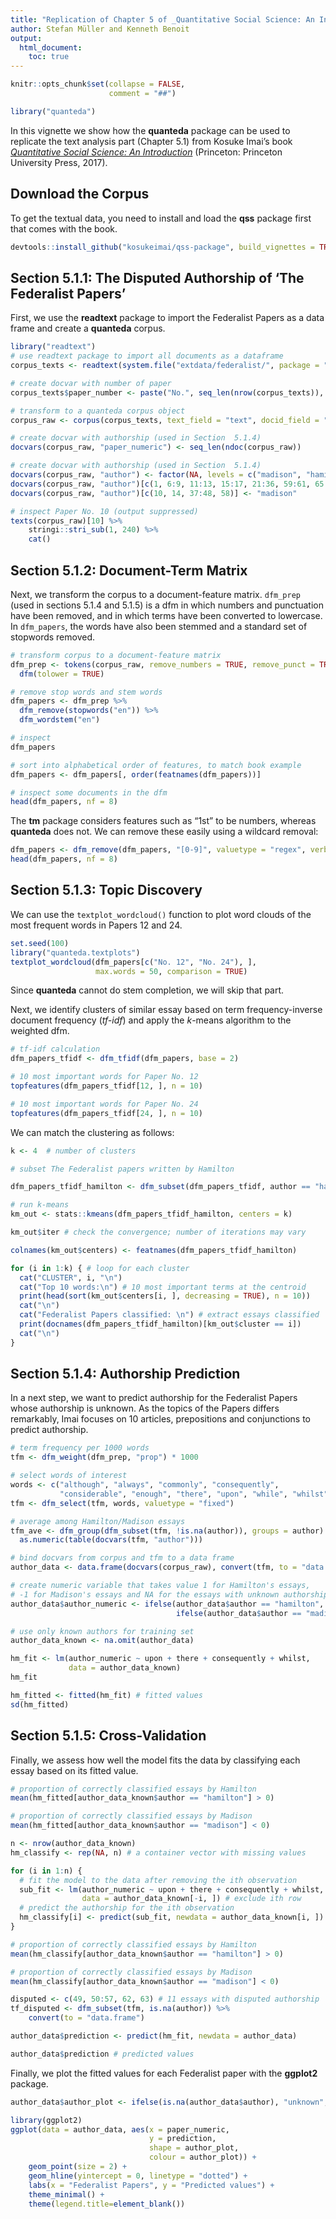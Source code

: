 ```yaml
---
title: "Replication of Chapter 5 of _Quantitative Social Science: An Introduction_"
author: Stefan Müller and Kenneth Benoit
output: 
  html_document:
    toc: true
---
```


```r
knitr::opts_chunk$set(collapse = FALSE, 
                      comment = "##")
```

    
```r
library("quanteda")
```


In this vignette we show how the **quanteda** package can be used to replicate the text analysis part (Chapter 5.1) from Kosuke Imai's book [*Quantitative Social Science: An Introduction*](http://qss.princeton.press) (Princeton: Princeton University Press, 2017).

## Download the Corpus

To get the textual data, you need to install and load the **qss** package first that comes with the book. 

```r
devtools::install_github("kosukeimai/qss-package", build_vignettes = TRUE)
```

## Section 5.1.1: The Disputed Authorship of ‘The Federalist Papers’

First, we use the **readtext** package to import the Federalist Papers as a data frame and create a **quanteda** corpus. 

```r
library("readtext")
# use readtext package to import all documents as a dataframe
corpus_texts <- readtext(system.file("extdata/federalist/", package = "qss"))

# create docvar with number of paper
corpus_texts$paper_number <- paste("No.", seq_len(nrow(corpus_texts)), sep = " ")

# transform to a quanteda corpus object
corpus_raw <- corpus(corpus_texts, text_field = "text", docid_field = "paper_number")

# create docvar with authorship (used in Section  5.1.4)
docvars(corpus_raw, "paper_numeric") <- seq_len(ndoc(corpus_raw))

# create docvar with authorship (used in Section  5.1.4)
docvars(corpus_raw, "author") <- factor(NA, levels = c("madison", "hamilton"))
docvars(corpus_raw, "author")[c(1, 6:9, 11:13, 15:17, 21:36, 59:61, 65:85)] <- "hamilton"
docvars(corpus_raw, "author")[c(10, 14, 37:48, 58)] <- "madison"
```

```r
# inspect Paper No. 10 (output suppressed)
texts(corpus_raw)[10] %>% 
    stringi::stri_sub(1, 240) %>% 
    cat()
```


## Section 5.1.2: Document-Term Matrix

Next, we transform the corpus to a document-feature matrix. `dfm_prep` (used in sections 5.1.4 and 5.1.5) is a dfm in which numbers and punctuation have been removed, and in which terms have been converted to lowercase. In `dfm_papers`, the words have also been stemmed and a standard set of stopwords removed.

```r
# transform corpus to a document-feature matrix
dfm_prep <- tokens(corpus_raw, remove_numbers = TRUE, remove_punct = TRUE) %>%
  dfm(tolower = TRUE)

# remove stop words and stem words
dfm_papers <- dfm_prep %>%
  dfm_remove(stopwords("en")) %>%
  dfm_wordstem("en")

# inspect
dfm_papers

# sort into alphabetical order of features, to match book example
dfm_papers <- dfm_papers[, order(featnames(dfm_papers))]

# inspect some documents in the dfm
head(dfm_papers, nf = 8)
```

The **tm** package considers features such as "1st" to be numbers, whereas **quanteda** does not.  We can remove these easily using a wildcard removal:
```r
dfm_papers <- dfm_remove(dfm_papers, "[0-9]", valuetype = "regex", verbose = TRUE)
head(dfm_papers, nf = 8)
```


## Section 5.1.3: Topic Discovery

We can use the `textplot_wordcloud()` function to plot word clouds of the most frequent words in Papers 12 and 24.

```r
set.seed(100)
library("quanteda.textplots")
textplot_wordcloud(dfm_papers[c("No. 12", "No. 24"), ], 
                   max.words = 50, comparison = TRUE)
```

Since **quanteda** cannot do stem completion, we will skip that part.

Next, we identify clusters of similar essay based on term frequency-inverse document frequency (*tf-idf*) and apply the $k$-means algorithm to the weighted dfm. 

```r
# tf-idf calculation
dfm_papers_tfidf <- dfm_tfidf(dfm_papers, base = 2)

# 10 most important words for Paper No. 12
topfeatures(dfm_papers_tfidf[12, ], n = 10)

# 10 most important words for Paper No. 24
topfeatures(dfm_papers_tfidf[24, ], n = 10)
```

We can match the clustering as follows:

```r
k <- 4  # number of clusters

# subset The Federalist papers written by Hamilton

dfm_papers_tfidf_hamilton <- dfm_subset(dfm_papers_tfidf, author == "hamilton")

# run k-means
km_out <- stats::kmeans(dfm_papers_tfidf_hamilton, centers = k)

km_out$iter # check the convergence; number of iterations may vary

colnames(km_out$centers) <- featnames(dfm_papers_tfidf_hamilton)

for (i in 1:k) { # loop for each cluster
  cat("CLUSTER", i, "\n")
  cat("Top 10 words:\n") # 10 most important terms at the centroid
  print(head(sort(km_out$centers[i, ], decreasing = TRUE), n = 10))
  cat("\n")
  cat("Federalist Papers classified: \n") # extract essays classified
  print(docnames(dfm_papers_tfidf_hamilton)[km_out$cluster == i])
  cat("\n")
}

```

## Section 5.1.4: Authorship Prediction

In a next step, we want to predict authorship for the Federalist Papers whose authorship is unknown. As the topics of the Papers differs remarkably, Imai focuses on 10 articles, prepositions and conjunctions to predict authorship.

```r
# term frequency per 1000 words
tfm <- dfm_weight(dfm_prep, "prop") * 1000

# select words of interest
words <- c("although", "always", "commonly", "consequently",
           "considerable", "enough", "there", "upon", "while", "whilst")
tfm <- dfm_select(tfm, words, valuetype = "fixed")

# average among Hamilton/Madison essays
tfm_ave <- dfm_group(dfm_subset(tfm, !is.na(author)), groups = author) /
  as.numeric(table(docvars(tfm, "author")))

# bind docvars from corpus and tfm to a data frame
author_data <- data.frame(docvars(corpus_raw), convert(tfm, to = "data.frame"))

# create numeric variable that takes value 1 for Hamilton's essays,
# -1 for Madison's essays and NA for the essays with unknown authorship
author_data$author_numeric <- ifelse(author_data$author == "hamilton", 1, 
                                     ifelse(author_data$author == "madison", -1, NA))

# use only known authors for training set
author_data_known <- na.omit(author_data)

hm_fit <- lm(author_numeric ~ upon + there + consequently + whilst,
             data = author_data_known)
hm_fit

hm_fitted <- fitted(hm_fit) # fitted values
sd(hm_fitted)
```

## Section 5.1.5: Cross-Validation

Finally, we assess how well the model fits the data by classifying each essay based on its fitted value.

```r
# proportion of correctly classified essays by Hamilton
mean(hm_fitted[author_data_known$author == "hamilton"] > 0)

# proportion of correctly classified essays by Madison
mean(hm_fitted[author_data_known$author == "madison"] < 0)

n <- nrow(author_data_known)
hm_classify <- rep(NA, n) # a container vector with missing values

for (i in 1:n) {
  # fit the model to the data after removing the ith observation
  sub_fit <- lm(author_numeric ~ upon + there + consequently + whilst,
                data = author_data_known[-i, ]) # exclude ith row
  # predict the authorship for the ith observation
  hm_classify[i] <- predict(sub_fit, newdata = author_data_known[i, ])
}

# proportion of correctly classified essays by Hamilton
mean(hm_classify[author_data_known$author == "hamilton"] > 0)

# proportion of correctly classified essays by Madison
mean(hm_classify[author_data_known$author == "madison"] < 0)

disputed <- c(49, 50:57, 62, 63) # 11 essays with disputed authorship
tf_disputed <- dfm_subset(tfm, is.na(author)) %>% 
    convert(to = "data.frame")

author_data$prediction <- predict(hm_fit, newdata = author_data)

author_data$prediction # predicted values
```

Finally, we plot the fitted values for each Federalist paper with the **ggplot2** package.

```r
author_data$author_plot <- ifelse(is.na(author_data$author), "unknown", as.character(author_data$author))

library(ggplot2)
ggplot(data = author_data, aes(x = paper_numeric, 
                               y = prediction, 
                               shape = author_plot, 
                               colour = author_plot)) +
    geom_point(size = 2) +
    geom_hline(yintercept = 0, linetype = "dotted") + 
    labs(x = "Federalist Papers", y = "Predicted values") +
    theme_minimal() + 
    theme(legend.title=element_blank())
```

